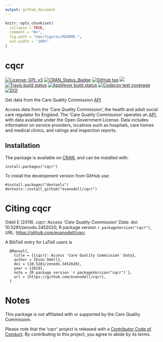 ```yaml
---
output: github_document
---
```


<!-- README.md is generated from README.Rmd. Please edit that file -->

```r
knitr::opts_chunk$set(
  collapse = TRUE,
  comment = "#>",
  fig.path = "man/figures/README-",
  out.width = "100%"
)
```
# cqcr

<!-- badges: start -->
[![License: GPL v3](https://img.shields.io/badge/License-GPLv3-blue.svg)](https://www.gnu.org/licenses/gpl-3.0)
[![CRAN_Status_Badge](https://www.r-pkg.org/badges/version/cqcr)](https://cran.r-project.org/package=cqcr)
[![GitHub tag](https://img.shields.io/github/tag/evanodell/cqcr.svg)](https://github.com/evanodell/cqcr)
[![](https://cranlogs.r-pkg.org/badges/grand-total/cqcr)](https://dgrtwo.shinyapps.io/cranview/)
[![Travis build status](https://travis-ci.org/evanodell/cqcr.svg?branch=master)](https://travis-ci.org/evanodell/cqcr)
[![AppVeyor build status](https://ci.appveyor.com/api/projects/status/github/evanodell/cqcr?branch=master&svg=true)](https://ci.appveyor.com/project/evanodell/cqcr)
[![Codecov test coverage](https://codecov.io/gh/evanodell/cqcr/branch/master/graph/badge.svg)](https://codecov.io/gh/evanodell/cqcr?branch=master)
[![DOI](https://zenodo.org/badge/204009825.svg)](https://zenodo.org/badge/latestdoi/204009825)
<!-- badges: end -->

Get data from the Care Quality Commission [API](https://anypoint.mulesoft.com/exchange/portals/care-quality-commission-5/4d36bd23-127d-4acf-8903-ba292ea615d4/cqc-syndication-1/)

Access data from the 'Care Quality Commission', the health and adult social care regulator for England. The 'Care Quality Commission' operates an [API](https://www.cqc.org.uk/about-us/transparency/using-cqc-data#api), with data available under the Open Government License. Data includes information on service providers, locations such as hospitals, care homes and medical clinics, and ratings and inspection reports.


## Installation

The package is available on [CRAN](https://cran.r-project.org/package=cqcr), and can be installed with:

```
install.packages("cqcr")
```


To install the development version from GitHub use:

```
#install.packages("devtools")
devtools::install_github("evanodell/cqcr")
```


# Citing cqcr


Odell E (2019). _cqcr: Access 'Care Quality Commission' Data_. doi: 10.5281/zenodo.3452020, R package version `r packageVersion("cqcr")`, URL:
<https://github.com/evanodell/cqcr>.

A BibTeX entry for LaTeX users is

```
  @Manual{,
    title = {{cqcr}: Access 'Care Quality Commission' Data},
    author = {Evan Odell},
    doi = {10.5281/zenodo.3452020},
    year = {2019},
    note = {R package version `r packageVersion("cqcr")`},
    url = {https://github.com/evanodell/cqcr},
  }
```


# Notes

This package is not affiliated with or supported by the Care Quality Commission. 

Please note that the 'cqcr' project is released with a
[Contributor Code of Conduct](https://github.com/evanodell/cqcr/blob/master/CODE_OF_CONDUCT.md).
By contributing to this project, you agree to abide by its terms.

